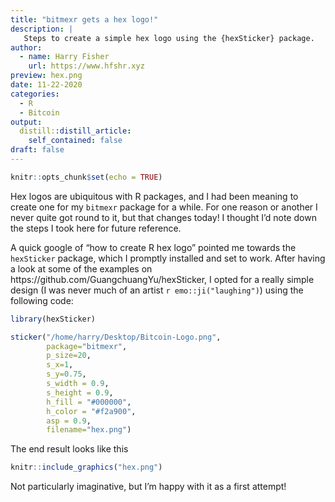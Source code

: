 ```yaml
---
title: "bitmexr gets a hex logo!"
description: |
   Steps to create a simple hex logo using the {hexSticker} package.
author:
  - name: Harry Fisher
    url: https://www.hfshr.xyz
preview: hex.png    
date: 11-22-2020
categories:
  - R
  - Bitcoin
output:
  distill::distill_article:
    self_contained: false
draft: false
---
```


```r
knitr::opts_chunk$set(echo = TRUE)
```

Hex logos are ubiquitous with R packages, and I had been meaning to create one for my `bitmexr` package for a while. For one reason or another I never quite got round to it, but that changes today! I thought I'd note down the steps I took here for future reference.

A quick google of "how to create R hex logo" pointed me towards the `hexSticker` package, which I promptly installed and set to work. After having a look at some of the examples on https://github.com/GuangchuangYu/hexSticker, I opted for a really simple design (I was never much of an artist `r emo::ji("laughing")`) using the following code:

```r
library(hexSticker)

sticker("/home/harry/Desktop/Bitcoin-Logo.png",
        package="bitmexr",
        p_size=20,
        s_x=1,
        s_y=0.75,
        s_width = 0.9,
        s_height = 0.9,
        h_fill = "#000000",
        h_color = "#f2a900",
        asp = 0.9,
        filename="hex.png")

```

The end result looks like this

```r
knitr::include_graphics("hex.png")
```

Not particularly imaginative, but I'm happy with it as a first attempt! 

